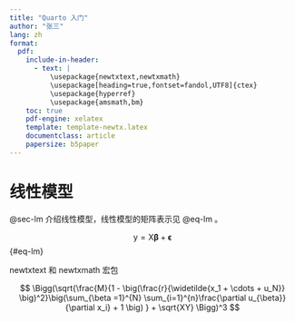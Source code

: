 ```yaml
---
title: "Quarto 入门"
author: "张三"
lang: zh
format:
  pdf:
    include-in-header:
      - text: |
          \usepackage{newtxtext,newtxmath}
          \usepackage[heading=true,fontset=fandol,UTF8]{ctex} 
          \usepackage{hyperref}
          \usepackage{amsmath,bm}
    toc: true
    pdf-engine: xelatex
    template: template-newtx.latex
    documentclass: article
    papersize: b5paper
---
```


# 线性模型 {#sec-lm}

@sec-lm 介绍线性模型，线性模型的矩阵表示见 @eq-lm 。

$$
\bm{\mathsf{y}} = \bm{\mathsf{X}}\bm{\beta} + \bm{\epsilon}
$$ {#eq-lm}

newtxtext 和 newtxmath 宏包

$$ 
\Bigg(\sqrt{\frac{M}{1 - \big(\frac{r}{\widetilde{x_1 + \cdots + u_N}} \big)^2}\big(\sum_{\beta =1}^{N} \sum_{i=1}^{n}\frac{\partial u_{\beta}}{\partial x_i} + 1 \big) } + \sqrt{XY} \Bigg)^3 
$$
